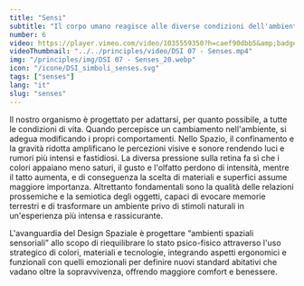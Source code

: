 ```yaml
---
title: "Sensi"
subtitle: "Il corpo umano reagisce alle diverse condizioni dell'ambiente extraterrestre con alterazioni fisiologiche, sensoriali e percettive che il Design Spaziale deve riequilibrare."
number: 6
video: https://player.vimeo.com/video/1035559350?h=caef90dbb5&amp;badge=0&amp;autopause=0&amp;player_id=0&amp;app_id=58479
videoThumbnail: "../../principles/video/DSI 07 - Senses.mp4"
img: "/principles/img/DSI 07 - Senses_20.webp"
icon: "/icone/DSI_simboli_senses.svg"
tags: ["senses"]
lang: "it"
slug: "senses"
---
```



Il nostro organismo è progettato per adattarsi, per quanto possibile, a tutte le condizioni di vita. Quando percepisce un cambiamento nell'ambiente, si adegua modificando i propri comportamenti. Nello Spazio, il confinamento e la gravità ridotta amplificano le percezioni visive e sonore rendendo luci e rumori più intensi e fastidiosi. La diversa pressione sulla retina fa sì che i colori appaiano meno saturi, il gusto e l'olfatto perdono di intensità, mentre il tatto aumenta, e di conseguenza la scelta di materiali e superfici assume maggiore importanza. Altrettanto fondamentali sono la qualità delle relazioni prossemiche e la semiotica degli oggetti, capaci di evocare memorie terrestri e di trasformare un ambiente privo di stimoli naturali in un'esperienza più intensa e rassicurante.

L'avanguardia del Design Spaziale è progettare “ambienti spaziali sensoriali” allo scopo di riequilibrare lo stato psico-fisico attraverso l'uso strategico di colori, materiali e tecnologie, integrando aspetti ergonomici e funzionali con quelli emozionali per definire nuovi standard abitativi che vadano oltre la sopravvivenza, offrendo maggiore comfort e benessere.